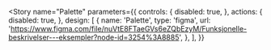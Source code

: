 <!-- palette.mdx -->


<Meta title="Designtokens" />

<Story
  name="Palette"
  parameters={{
    controls: {
      disabled: true,
    },
    actions: {
      disabled: true,
    },
    design: [
      {
        name: 'Palette',
        type: 'figma',
        url: 'https://www.figma.com/file/nuVtE8FTaeGVs6eZQbEzyM/Funksjonelle-beskrivelser---eksempler?node-id=3254%3A8885',
      },
    ],
  }}
>
  <PaletteTokenExamplesGenerator />
</Story>
